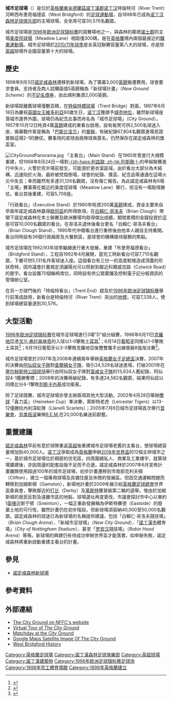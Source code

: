 {{noteTA|G1=Football
|1=zh-hans:诺丁汉森林足球俱乐部;zh-hk:諾定咸森林足球會;zh-tw:諾丁罕森林足球俱樂部;
|2=zh-hans:诺丁汉森林;zh-hk:諾定咸森林;zh-tw:諾丁罕森林;
|3=zh-hans:诺茨郡; zh-hant:諾士郡;
}}
{{Infobox Stadium
| stadium_name     = 城市足球場<br />''The City Ground''
| image            = [[File:Nottingham_MMB_15_City_Ground.jpg|300px]]
| fullname         = The City Ground
| nickname         = Trentside
| location         = City Ground, <br />[[诺丁汉|Nottingham]] NG2 5FJ
| coordinates      = {{Coord|52|56|24|N|1|7|58|W|type:landmark|display=it}}
| surface        = 草地 (地暖)<ref name="FGG">{{cite web |title=Nottingham Forest - City Ground |url=https://www.footballgroundguide.com/leagues/england/championship/city-ground-nottingham-forest.html |website=Football Ground Guide |access-date=26 August 2019 |archive-date=2022-06-03 |archive-url=https://web.archive.org/web/20220603171623/https://footballgroundguide.com/leagues/england/championship/city-ground-nottingham-forest.html }}</ref>
| scoreboard       = ADI Virtuality v8<ref>{{cite web |title=Nottingham Forest Case Study |url=https://www.adi.tv/case-studies/nottingham-forest |website=adi.tv |access-date=26 August 2019 |archive-date=2021-05-06 |archive-url=https://web.archive.org/web/20210506151200/https://www.adi.tv/case-studies/nottingham-forest }}</ref>
| built            = 1898<ref name="HoTCG">{{cite web |title=History of The City Ground |url=https://www.nottinghamforest.co.uk/club/history-landing-page/history-of-the-city-ground/ |website=Nottingham Forest Football Club |access-date=26 August 2019 |archive-date=2021-04-12 |archive-url=https://web.archive.org/web/20210412030052/https://www.nottinghamforest.co.uk/club/history-landing-page/history-of-the-city-ground/ }}</ref>
| opened           = 1898年9月3日<ref name="HoTCG">{{cite web |title=History of The City Ground |url=https://www.nottinghamforest.co.uk/club/history-landing-page/history-of-the-city-ground/ |website=Nottingham Forest Football Club |access-date=26 August 2019}}</ref>
| seating_capacity = 30,445<ref name="FGG">{{cite web |title=Nottingham Forest - City Ground |url=https://www.footballgroundguide.com/leagues/england/championship/city-ground-nottingham-forest.html |website=Football Ground Guide |access-date=26 August 2019}}</ref>
| tenants          = [[诺丁汉森林足球俱乐部|诺丁汉森林足球俱乐部]]（1898-）
| dimensions       = 115 x 78 碼（105.2 x 71.3 [[米_(單位)|米]]）<ref name="FGG">{{cite web |title=Nottingham Forest - City Ground |url=https://www.footballgroundguide.com/leagues/england/championship/city-ground-nottingham-forest.html |website=Football Ground Guide |access-date=26 August 2019}}</ref>
|expanded=1957 (Former East Stand)、1965 (Peter Taylor Stand)、1980 (Brian Clough Stand)、1992–1993 (Bridgford Stand)、1994–1996 (Trent End)<ref name="HoTCG">{{cite web |title=History of The City Ground |url=https://www.nottinghamforest.co.uk/club/history-landing-page/history-of-the-city-ground/ |website=Nottingham Forest Football Club |access-date=26 August 2019}}</ref>
|operator=[[諾丁漢森林足球俱樂部|諾丁漢森林]]
|record_attendance=49,946 ([[諾丁漢森林足球俱樂部|諾丁漢森林]] vs [[曼徹斯特聯足球俱樂部|曼徹斯特聯]]，1967年10月28日)<ref>{{cite web |title=Club Records |url=https://www.nottinghamforest.co.uk/club/history-landing-page/records/ |website=Nottingham Forest Football Club |access-date=26 August 2019 |archive-date=2022-06-02 |archive-url=https://web.archive.org/web/20220602115805/https://www.nottinghamforest.co.uk/club/history-landing-page/records/ }}</ref>
|publictransit={{rail-interchange|gb|Rail}} {{stn|諾丁漢}}<br>{{rail-interchange|gb|Bus}} [[Nottingham_City_Transport|Victoria Embankment]]
|architect=Husband & Co (1980)、Miller Partnership (1992–1993、1994–1996<ref>{{cite news |title=31May91 UK: TAYLOR WOODROW TO BUILD NEW STAND FOR NOTTINGHAM FOREST FOOTBALL CLUB |url=https://www.constructionnews.co.uk/archive/31may91-uk-taylor-woodrow-to-build-new-stand-for-nottingham-forest-football-club-30-05-1991/ |access-date=26 August 2019 |work=Construction News |archive-date=2022-06-02 |archive-url=https://web.archive.org/web/20220602115805/https://www.constructionnews.co.uk/archive/31may91-uk-taylor-woodrow-to-build-new-stand-for-nottingham-forest-football-club-30-05-1991/ }}</ref>)
|general_contractor={{link-en|泰勒·伍德羅|Taylor Woodrow}} (1992–1993、1994–1996)<ref name="THS">{{cite news |title=Football is top of the league for the construction industry. Ground rebuilding keeps the hard-hit sector busy |url=https://www.heraldscotland.com/news/12538727.football-is-top-of-the-league-for-the-construction-industry-ground-rebuilding-keeps-the-hard-hit-sector-busy/ |access-date=26 August 2019 |work=The Herald Scotland |archive-date=2022-06-02 |archive-url=https://web.archive.org/web/20220602115805/https://www.heraldscotland.com/news/12538727.football-is-top-of-the-league-for-the-construction-industry-ground-rebuilding-keeps-the-hard-hit-sector-busy/ }}</ref>
|}}

'''城市足球場'''（{{lang-en|'''City Ground'''}}）是位於[[英格蘭|英格蘭]][[東米德蘭茲|東米德蘭茲]][[諾丁漢郡|諾丁漢郡]][[诺丁汉|诺丁汉]]特倫特河（River Trent）河畔西布里奇福德區（West Bridgford）的[[足球|足球]][[運動場|運動場]]，自1898年已成為[[诺丁汉森林足球俱乐部|诺丁汉森林足球俱乐部]]的主場球場，全坐席可容30,576名觀眾。

城市足球場是[[1996年欧洲足球锦标赛|1996年欧洲足球锦标赛]]的競賽場地之一，與森林的鄰居[[諾士郡足球會|諾士郡]]的主場[[美度徑球場|美度徑球場]]（Meadow Lane）相距僅300碼，是在[[英格蘭|英格蘭]]境內兩個最接近的[[職業|職業]][[運動場|運動場]]。城市足球場於[[2010年至2011年英格蘭足球冠軍聯賽|2010/11年球季]]是全英冠聯賽容量第八大的球場，亦是除[[英超|英超]]球場外全國容量第十大的球場。

==歷史==
1898年9月3日[[诺丁汉森林足球俱乐部|諾定咸森林]]遷移到新球場，為了籌募3,000[[英鎊|英鎊]]搬遷費用，球會要求會員、支持者及商人認購面值5英鎊稱為「新球場計畫」（''New Ground Scheme''）的[[不記名債券|不記名債券]]，由此順利集資2,000英鎊。

新球場距離舊球場僅數百碼，在[[特倫特橋球場|特倫特橋球場]]（Trent Bridge）對面，1897年6月18日為慶祝[[英國君主列表|英國女王]][[維多利亞_(英國女王)|維多利亞]]60歲生日，[[诺丁汉|诺丁汉]]獲頒予[[英國的城市地位|城市地位]]，雖然新球場座落城市邊界外圍，球場仍為紀念此事而命名為「城市足球場」（City Ground）。1957年10月12日秏資4萬[[英鎊|英鎊]]建成的東看台啟用，設有板凳可供2,500名球迷入座，揭幕戰作客是稱為「[[巴斯比宝贝|巴斯比宝贝]]」的[[曼徹斯特聯足球俱樂部|曼聯]]，有破紀錄67,804名觀眾進場見證曼聯這場2-1的勝仗。賽事用的皮球由兩隊球員簽名，仍然保存在諾定咸森林的獎盃室。

[[File:CityGroundPanorama.jpg|thumb]]
「主看台」（Main Stand）在1965年曾進行大規模重建，但1968年8月24日一場對[[列斯聯足球會|-{zh-hans:利兹联; zh-hk:列斯聯;}-]]的甲組聯賽進行中失火，火警於完半場前發生，可能源於更衣室區域，由於看台大部分為木結構，迅速陷於火海，最終被焚燬倒塌，球會的紀錄、獎盃、紀念品等通通在這場火災中失去；幸而雖然有多達31,126名觀眾，沒有傷亡報告。為此諾定咸森林有6場「主場」賽事需在鄰近的美度徑球場（Meadow Lane）舉行，但沒有一場取得勝仗。看台其後重建，可容5,708座。

「行政看台」（Executive Stand）於1980年秏資200萬[[英鎊|英鎊]]建成，資金主要來自早兩年諾定咸森林贏得[[欧洲冠军联赛|歐冠盃]]的所得款項，在[[白賴仁·哥洛夫|白賴仁·哥洛夫]]（Brian Clough）帶領下諾定咸森林在本土聯賽及歐洲賽場均取得傑出成績，期間累積的金錢投資於這座可容10,000名觀眾的看台。在哥洛夫退休後看台更名「白賴仁·哥洛夫看台」（Brian Clough Stand），1990年代中期看台進行重修後由他本人親自主持重開。看台同時設有36個行政廂房及大餐飲區，是球會的機構接待服務的焦點。

城市足球場在1992/93年球季繼續進行重大發展，重建「布里奇福德看台」（Bridgford Stand），工程自1992年4月展開，當完工時新看台可容7,710名觀眾，下層可供5,131名作客球迷入座。這個看台有三份一的高度較矮造成頂蓋的形狀奇特，因市議會計畫規定須讓陽光可以照射到鄰近科爾威克路（Colwick Road）的屋宇。看台設置70個輪椅席位，同時設有供公眾廣播及控制電子記分板資訊的管理辦公室。

在另一方球門後的「特倫特看台」（Trent End）趕及於[[1996年欧洲足球锦标赛|1996年欧洲足球锦标赛]]舉行前落成啟用，新看台是特倫特河（River Trent）突出的[[地標|地標]]，可容7,338人，使到球場總容量達到30,576。

==大型活動==
[[1996年欧洲足球锦标赛|1996年欧洲足球锦标赛]]在城市足球場進行3場"D"組分組賽，1996年6月11日[[克羅地亞國家足球隊|克羅地亞]]憑[[戈兰·弗拉奥维奇|戈兰·弗拉奥维奇]]的入球以1-0擊敗[[土耳其國家足球隊|土耳其]]<ref>{{cite web |language=en |url=http://en.archive.uefa.com/competitions/euro2012/history/season=1996/round=227/match=52513/index.html |title=Turkey 0-1 Croatia |publisher=[[UEFA|''uefa.com'']] |date=2010- |accessdate=2010-09-29 }}{{dead link|date=2018年5月 |bot=InternetArchiveBot |fix-attempted=yes }}</ref>；6月14日[[葡萄牙國家足球隊|葡萄牙]]同樣以1-0擊敗土耳其<ref>{{cite web |language=en |url=http://en.archive.uefa.com/competitions/euro2012/history/season=1996/round=227/match=52514/index.html |title=Portugal 1-0 Turkey |publisher=[[UEFA|''uefa.com'']] |date=2010- |accessdate=2010-09-29 }}{{dead link|date=2018年5月 |bot=InternetArchiveBot |fix-attempted=yes }}</ref>；6月19日葡萄牙以3-0擊敗克羅地亞後雙雙攜手出線晉級8強淘汰賽<ref>{{cite web |language=en |url=http://en.archive.uefa.com/competitions/euro2012/history/season=1996/round=227/match=52516/index.html |title=Croatia 0-3 Portugal |publisher=[[UEFA|''uefa.com'']] |date=2010- |accessdate=2010-09-29 }}{{dead link|date=2018年5月 |bot=InternetArchiveBot |fix-attempted=yes }}</ref>。

城市足球場曾於2007年及2008年連續兩年舉辦[[英格蘭女子足總盃|英格蘭女子足總盃]]決賽，2007年的決賽由[[阿森纳女子足球俱乐部|阿仙奴女子隊]]對[[查尔顿竞技女子足球俱乐部|查爾頓女子隊]]，吸引24,529名球迷進場，打破2001年在[[塞尔赫斯特公园球场|塞尔赫斯特公园球场]]舉行由阿仙奴女子隊對[[富勒姆女子足球俱乐部|富咸女子隊]]的13,824人舊紀錄，阿仙奴4-1獲勝奪標；2008年的決賽再破紀錄，有多達24,582名觀眾，結果阿仙奴以同樣比分4-1擊敗[[列斯卡內基女子足球會|列斯卡內基]]成功衛冕。

除了足球競賽，城市足球場亦曾主辦兩項其他大型活動。2002年4月28日舉辦[[橄欖球類運動|欖球]]「喜力盃」（Heineken Cup）準決賽，萊斯特老虎（Leicester Tigers）以13-12僅勝拉內利深紅隊（Llanelli Scarlets）；2005年7月6日城市足球場首次舉行[[音樂會|音樂會]]，[[另类摇滚|另类摇滚]]樂隊[[R.E.M.|R.E.M.]]在20,000名樂迷前獻藝。

==重置建議==
[[诺丁汉森林足球俱乐部|諾定咸森林]]早前有意於球隊重返[[英超|英超]]後重建城市足球場老舊的主看台，使球場總容量增加到40,000人。[[诺丁汉|诺丁汉]]爭取成為[[英格蘭|英格蘭]]申辦[[2018年世界盃足球賽|2018年世界盃]]的12個主辨城市之一，基於城市足球場位於稠密的住宅區，四周圍繞私人、商業及工業樓宇，就算球場擴建後，亦因周邊的配套設施不足而不合適，諾定咸森林於2007年6月宣佈計畫離開使用超過100年的城市足球場，初步計畫遷移到市南部克利夫頓（Clifton），建立一個專用球場及具備住屋及休閒的發展區。但因交通運輸問題而轉移到加姆斯頓（Gamston），新場地計畫於2009年展示給[[英格蘭足球總會|英格蘭足球總會]]世界盃委員會，擊敗鄰近的[[打比|打比]]（Derby）及[[莱斯特|莱斯特]]獲晉級第二輪的選舉。惟由於加姆斯頓的居民反對及遠離市區的地點，球場選址再度更改，市議會探討市中心以東約1[[英哩|英哩]]近斯宁顿（Sneinton），一幅正重新發展稱為伊斯特賽德（Eastside）的廢棄土地的可行性，雖然計畫仍在初步階段，但新球場須容納40,000至50,000名觀眾。諾定咸森林的球迷已為新球場的名稱提供建議，包括「白賴仁·哥洛夫競技場」（''Brian Clough Arena''）、「新城市足球場」（''New City Ground''）、「[[诺丁汉|諾丁漢市]]體育場」（''City of Nottingham Stadium''）、甚至「[[罗宾汉|罗宾汉]]競技場」（''Robin Hood Arena''）等等。新球場的興建仍有待成功申辦世界盃才能落實，如申辦失敗，諾定咸森林將重新啟動重建主看台的計畫。

==參見==
* [[諾定咸森林新球場|諾定咸森林新球場]]

==參考資料==
{{reflist}}

==外部連結==
{{commons category|City Ground, Nottingham}}
*[https://web.archive.org/web/20170421193552/http://www.nottinghamforest.co.uk/club/cityground/ The City Ground on NFFC's website]
*[http://3dcityground.com/ Virtual Tour of The City Ground] {{Wayback|url=http://3dcityground.com/ |date=20060719035418 }}
*[http://news.bbc.co.uk/local/nottingham/hi/tv_and_radio/newsid_8358000/8358481.stm Matchday at the City Ground] {{Wayback|url=http://news.bbc.co.uk/local/nottingham/hi/tv_and_radio/newsid_8358000/8358481.stm |date=20091120113346 }}
*[http://maps.google.co.uk/maps?f=q&hl=en&geocode=&q=nottingham+city+ground&sll=52.961048,-1.149445&sspn=0.202253,0.462799&ie=UTF8&ll=52.94013,-1.132751&spn=0.006323,0.014462&t=k&z=16&om=1 Google Maps Satellite Image Of The City Ground]
* [https://web.archive.org/web/20110430201405/http://www.westbridgfordhistory.org/timeline.htm West Bridgford History]


{{英冠球場}}
{{英超球場}}

{{DEFAULTSORT:City Ground}}
[[Category:英格蘭足球場|Category:英格蘭足球場]]
[[Category:諾丁漢森林足球俱樂部|Category:諾丁漢森林足球俱樂部]]
[[Category:英超球場|Category:英超球場]]
[[Category:諾丁漢建築物|Category:諾丁漢建築物]]
[[Category:1996年欧洲足球锦标赛足球场|Category:1996年欧洲足球锦标赛足球场]]
[[Category:1898年完工體育場館|Category:1898年完工體育場館]]
[[Category:1898年英格蘭建立|Category:1898年英格蘭建立]]